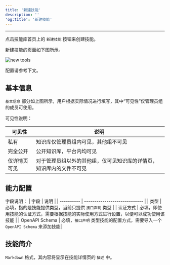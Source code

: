 ```yaml
---
title: '新建技能'
description: ''
'og:title': '新建技能'
---
```

---
点击技能库首页上的 `新建技能` 按钮来创建技能。

新建技能的页面如下图所示。

<img
    src="docs/images/tools-new.png"
    alt="new tools"
/>

配置请参考下文。

## 基本信息

`基本信息` 部分如上图所示，用户根据实际情况进行填写，其中“可见性”仅管理员组的成员可使用。

可见性说明：

| 可见性          | 说明                                                      |
| -------------- | -------------------------------------------------------- |
| 私有            | 知识库仅管理员组内可见，其他组不可见                           |
| 完全公开        | 公开知识库，平台内均可见                                      |
| 仅详情页可见     | 对于管理员组以外的其他组，仅可见知识库的详情页，知识库内的文件不可见 |

## 能力配置

字段说明：
| 字段         | 说明                          |
| ----------  | ----------------------------- |
| 类型        | 必填，指的是技能提供类型，当前只提供 `接口声明` 类型 |
| 认证方式     | 必填，即使用技能的认证方式，需要根据技能的实际使用方式进行设置，以便可以成功使用该技能 |
| OpenAPI Schema | 必填，`接口声明` 类型技能的配置方式，需要导入一个 `OpenAPI Schema` 来添加技能|

## 技能简介
`Markdown` 格式，其内容将显示在技能详情页的 `描述` 中。